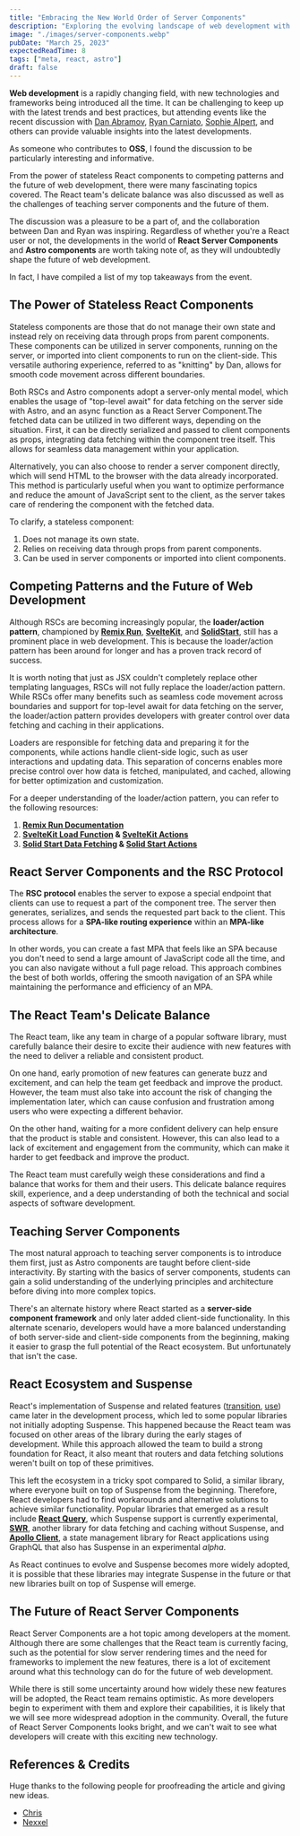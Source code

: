 ```yaml
---
title: "Embracing the New World Order of Server Components"
description: "Exploring the evolving landscape of web development with RSCs and Astro components."
image: "./images/server-components.webp"
pubDate: "March 25, 2023"
expectedReadTime: 8
tags: ["meta, react, astro"]
draft: false
---
```


**Web development** is a rapidly changing field, with new technologies and frameworks being introduced all the time. It can be challenging to keep up with the latest trends and best practices, but attending events like the recent discussion with [Dan Abramov](https://twitter.com/dan_abramov), [Ryan Carniato](https://twitter.com/RyanCarniato), [Sophie Alpert](https://twitter.com/sophiebits), and others can provide valuable insights into the latest developments.

As someone who contributes to **OSS**, I found the discussion to be particularly interesting and informative.

From the power of stateless React components to competing patterns and the future of web development, there were many fascinating topics covered. The React team's delicate balance was also discussed as well as the challenges of teaching server components and the future of them.

The discussion was a pleasure to be a part of, and the collaboration between Dan and Ryan was inspiring. Regardless of whether you're a React user or not, the developments in the world of **React Server Components** and **Astro components** are worth taking note of, as they will undoubtedly shape the future of web development.

In fact, I have compiled a list of my top takeaways from the event.

## The Power of Stateless React Components

Stateless components are those that do not manage their own state and instead rely on receiving data through props from parent components. These components can be utilized in server components, running on the server, or imported into client components to run on the client-side. This versatile authoring experience, referred to as "knitting" by Dan, allows for smooth code movement across different boundaries.

Both RSCs and Astro components adopt a server-only mental model, which enables the usage of "top-level await" for data fetching on the server side with Astro, and an async function as a React Server Component.The fetched data can be utilized in two different ways, depending on the situation. First, it can be directly serialized and passed to client components as props, integrating data fetching within the component tree itself. This allows for seamless data management within your application.

Alternatively, you can also choose to render a server component directly, which will send HTML to the browser with the data already incorporated. This method is particularly useful when you want to optimize performance and reduce the amount of JavaScript sent to the client, as the server takes care of rendering the component with the fetched data.

To clarify, a stateless component:

1. Does not manage its own state.
2. Relies on receiving data through props from parent components.
3. Can be used in server components or imported into client components.

## Competing Patterns and the Future of Web Development

Although RSCs are becoming increasingly popular, the **loader/action pattern**, championed by **[Remix Run](https://remix.run/)**, **[SvelteKit](https://kit.svelte.dev/)**, and [**SolidStart**](https://start.solidjs.com/), still has a prominent place in web development. This is because the loader/action pattern has been around for longer and has a proven track record of success.

It is worth noting that just as JSX couldn't completely replace other templating languages, RSCs will not fully replace the loader/action pattern. While RSCs offer many benefits such as seamless code movement across boundaries and support for top-level await for data fetching on the server, the loader/action pattern provides developers with greater control over data fetching and caching in their applications.

Loaders are responsible for fetching data and preparing it for the components, while actions handle client-side logic, such as user interactions and updating data. This separation of concerns enables more precise control over how data is fetched, manipulated, and cached, allowing for better optimization and customization.

For a deeper understanding of the loader/action pattern, you can refer to the following resources:

1. **[Remix Run Documentation](https://remix.run/docs/en/main/pages/philosophy#serverclient-model)**
2. **[SvelteKit Load Function](https://kit.svelte.dev/docs/load) & [SvelteKit Actions](https://kit.svelte.dev/docs/form-actions)**
3. **[Solid Start Data Fetching](https://start.solidjs.com/core-concepts/data-loading) & [Solid Start Actions](https://start.solidjs.com/core-concepts/actions)**

## React Server Components and the RSC Protocol

The **RSC protocol** enables the server to expose a special endpoint that clients can use to request a part of the component tree. The server then generates, serializes, and sends the requested part back to the client. This process allows for a **SPA-like routing experience** within an **MPA-like architecture**.

In other words, you can create a fast MPA that feels like an SPA because you don't need to send a large amount of JavaScript code all the time, and you can also navigate without a full page reload. This approach combines the best of both worlds, offering the smooth navigation of an SPA while maintaining the performance and efficiency of an MPA.

## The React Team's Delicate Balance

The React team, like any team in charge of a popular software library, must carefully balance their desire to excite their audience with new features with the need to deliver a reliable and consistent product.

On one hand, early promotion of new features can generate buzz and excitement, and can help the team get feedback and improve the product. However, the team must also take into account the risk of changing the implementation later, which can cause confusion and frustration among users who were expecting a different behavior.

On the other hand, waiting for a more confident delivery can help ensure that the product is stable and consistent. However, this can also lead to a lack of excitement and engagement from the community, which can make it harder to get feedback and improve the product.

The React team must carefully weigh these considerations and find a balance that works for them and their users. This delicate balance requires skill, experience, and a deep understanding of both the technical and social aspects of software development.

## Teaching Server Components

The most natural approach to teaching server components is to introduce them first, just as Astro components are taught before client-side interactivity. By starting with the basics of server components, students can gain a solid understanding of the underlying principles and architecture before diving into more complex topics.

There's an alternate history where React started as a **server-side component framework** and only later added client-side functionality. In this alternate scenario, developers would have a more balanced understanding of both server-side and client-side components from the beginning, making it easier to grasp the full potential of the React ecosystem. But unfortunately that isn't the case.

## React Ecosystem and Suspense

React's implementation of Suspense and related features ([transition](https://17.reactjs.org/docs/concurrent-mode-reference.html#usetransition), [use](https://github.com/acdlite/rfcs/blob/first-class-promises/text/0000-first-class-support-for-promises.md?ref=blixt-dev#example-use-in-client-components-and-hooks)) came later in the development process, which led to some popular libraries not initially adopting Suspense. This happened because the React team was focused on other areas of the library during the early stages of development. While this approach allowed the team to build a strong foundation for React, it also meant that routers and data fetching solutions weren't built on top of these primitives.

This left the ecosystem in a tricky spot compared to Solid, a similar library, where everyone built on top of Suspense from the beginning. Therefore, React developers had to find workarounds and alternative solutions to achieve similar functionality. Popular libraries that emerged as a result include **[React Query](https://react-query.tanstack.com/)**, which Suspense support is currently experimental, **[SWR](https://swr.vercel.app/)**, another library for data fetching and caching without Suspense, and **[Apollo Client](https://www.apollographql.com/docs/react/)**, a state management library for React applications using GraphQL that also has Suspense in an experimental _alpha_.

As React continues to evolve and Suspense becomes more widely adopted, it is possible that these libraries may integrate Suspense in the future or that new libraries built on top of Suspense will emerge.

## The Future of React Server Components

React Server Components are a hot topic among developers at the moment. Although there are some challenges that the React team is currently facing, such as the potential for slow server rendering times and the need for frameworks to implement the new features, there is a lot of excitement around what this technology can do for the future of web development.

While there is still some uncertainty around how widely these new features will be adopted, the React team remains optimistic. As more developers begin to experiment with them and explore their capabilities, it is likely that we will see more widespread adoption in the community. Overall, the future of React Server Components looks bright, and we can't wait to see what developers will create with this exciting new technology.

## References & Credits

Huge thanks to the following people for proofreading the article and giving new ideas.

- [Chris](https://www.c-ehrlich.dev/)
- [Nexxel](https://www.nexxel.dev/)
